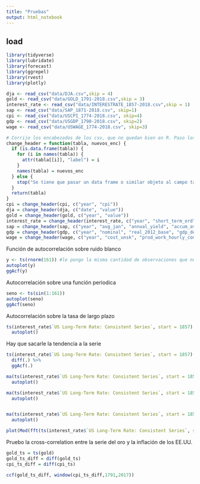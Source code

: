 ```yaml
---
title: "Pruebas"
output: html_notebook
---
```



## load

```r
library(tidyverse)
library(lubridate)
library(forecast)
library(ggrepel)
library(rvest)
library(plotly)
```


```r
dja <- read_csv("data/DJA.csv",skip = 4)
gold <- read_csv("data/GOLD_1791-2018.csv",skip = 3)
interest_rate <- read_csv("data/INTERESTRATE_1857-2018.csv",skip = 1)
sap <- read_csv("data/SAP_1871-2018.csv", skip=1)
cpi <- read_csv("data/USCPI_1774-2018.csv", skip=4)
gdp <- read_csv("data/USGDP_1790-2018.csv", skip=2)
wage <- read_csv("data/USWAGE_1774-2018.csv", skip=3)
```

```r
# Corrijo los encabezados de los csv, que no quedan bien en R. Paso los nombres de los encabezados originales a labels de las columnas (metadata)
change_header = function(tabla, nuevos_enc) {
  if (is.data.frame(tabla)) {
    for (i in names(tabla)) {
      attr(tabla[[i]], "label") = i
    }
    names(tabla) = nuevos_enc
  } else {
    stop("Se tiene que pasar un data frame o similar objeto al campo tabla")
  }
  return(tabla)
}
cpi = change_header(cpi, c("year", "cpi"))
dja = change_header(dja, c("date", "value"))
gold = change_header(gold, c("year", "value"))
interest_rate = change_header(interest_rate, c("year", "short_term_ord", "short_term_surp", "long_term"))
sap = change_header(sap, c("year", "avg_jan", "annual_yield", "accum_avg_jan"))
gdp = change_header(gdp, c("year", "nominal", "real_2012_base", "gdp_deflator", "pop", "nominal_per_cap", "real_per_cap_2012_base"))
wage = change_header(wage, c("year", "cost_unsk", "prod_work_hourly_comp"))
```


Función de autocorrelación sobre ruido blanco
```r
y <- ts(rnorm(161)) #le pongo la misma cantidad de observaciones que nuestra serie
autoplot(y)
ggAcf(y)
```


Autocorrelación sobre una función periodica

```r
seno <- ts(sin(1:161)) 
autoplot(seno)
ggAcf(seno)
```



Autocorrelación sobre la tasa de largo plazo

```r
ts(interest_rate$`US Long-Term Rate: Consistent Series`, start = 1857) %>% 
  autoplot()
```
Hay que sacarle la tendencia a la serie



```r
ts(interest_rate$`US Long-Term Rate: Consistent Series`, start = 1857) %>%
  diff(.) %>% 
  ggAcf(.)
```



```r
ma(ts(interest_rate$`US Long-Term Rate: Consistent Series`, start = 1857),order = 3) %>% 
  autoplot()

ma(ts(interest_rate$`US Long-Term Rate: Consistent Series`, start = 1857),order = 10) %>% 
  autoplot()


ma(ts(interest_rate$`US Long-Term Rate: Consistent Series`, start = 1857),order = 50) %>% 
  autoplot()

```


```r
plot(Mod(fft(ts(interest_rate$`US Long-Term Rate: Consistent Series`, start = 1857))))
```

Pruebo la cross-correlation entre la serie del oro y la inflación de los EE.UU.
```r
gold_ts = ts(gold)
gold_ts_diff = diff(gold_ts)
cpi_ts_diff = diff(cpi_ts)

ccf(gold_ts_diff, window(cpi_ts_diff,1791,2017))
```

